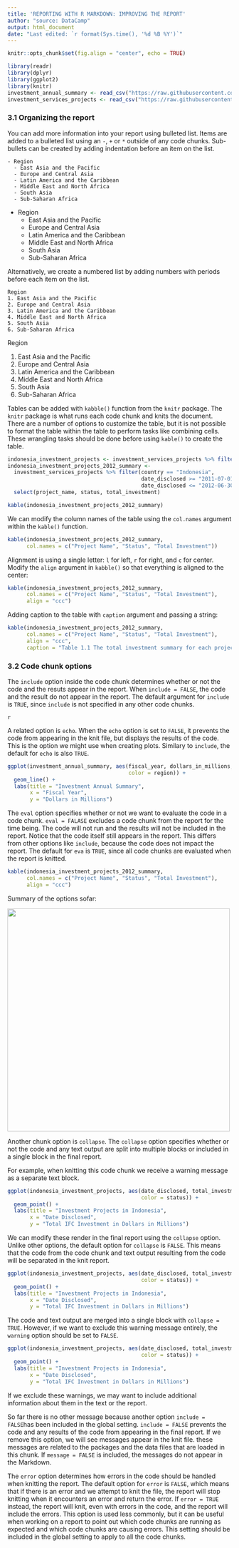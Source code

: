 ```yaml
---
title: 'REPORTING WITH R MARKDOWN: IMPROVING THE REPORT'
author: "source: DataCamp"
output: html_document
date: "Last edited: `r format(Sys.time(), '%d %B %Y')`"
---
```

```r
knitr::opts_chunk$set(fig.align = "center", echo = TRUE)
```

```r
library(readr)
library(dplyr)
library(ggplot2)
library(knitr)
investment_annual_summary <- read_csv("https://raw.githubusercontent.com/ltrangng/R-02_packages/master/0_data/investment_annual_summary.csv")
investment_services_projects <- read_csv("https://raw.githubusercontent.com/ltrangng/R-02_packages/master/0_data/investment_services_projects.csv")
```
### 3.1 Organizing the report
You can add more information into your report using bulleted list. Items are added to a bulleted list using an `-`, `+` or `*` outside of any code chunks. Sub-bullets can be created by adding indentation before an item on the list.
```
- Region
  - East Asia and the Pacific
  - Europe and Central Asia
  - Latin America and the Caribbean
  - Middle East and North Africa
  - South Asia
  - Sub-Saharan Africa
```
- Region
  - East Asia and the Pacific
  - Europe and Central Asia
  - Latin America and the Caribbean
  - Middle East and North Africa
  - South Asia
  - Sub-Saharan Africa

Alternatively, we create a numbered list by adding numbers with periods before each item on the list.
```
Region
1. East Asia and the Pacific
2. Europe and Central Asia
3. Latin America and the Caribbean
4. Middle East and North Africa
5. South Asia
6. Sub-Saharan Africa
```
Region

1. East Asia and the Pacific
2. Europe and Central Asia
3. Latin America and the Caribbean
4. Middle East and North Africa
5. South Asia
6. Sub-Saharan Africa

Tables can be added with `kabble()` function from the `knitr` package. The `knitr` package is what runs each code chunk  and knits the document. There are a number of options to customize the table, but it is not possible to format the table within the table to perform tasks like combining cells. These wrangling tasks should be done before using `kable()` to create the table.
```r
indonesia_investment_projects <- investment_services_projects %>% filter(country == "Indonesia")
indonesia_investment_projects_2012_summary <- 
  investment_services_projects %>% filter(country == "Indonesia",
                                          date_disclosed >= "2011-07-01",
                                          date_disclosed <= "2012-06-30") %>%
  select(project_name, status, total_investment)
```
```r
kable(indonesia_investment_projects_2012_summary)

```
We can modify the column names of the table using the `col.names` argument within the `kable()` function.
```r
kable(indonesia_investment_projects_2012_summary,
      col.names = c("Project Name", "Status", "Total Investment"))
```

Alignment is using a single letter: `l` for left, `r` for right, and `c` for center. Modify the `align` argument in `kabble()` so that everything is aligned to the center:
```r
kable(indonesia_investment_projects_2012_summary,
      col.names = c("Project Name", "Status", "Total Investment"),
      align = "ccc")
```
Adding caption to the table with `caption` argument and passing a string:
```r
kable(indonesia_investment_projects_2012_summary,
      col.names = c("Project Name", "Status", "Total Investment"),
      align = "ccc",
      caption = "Table 1.1 The total investment summary for each project in Indonesia fo the 2012 fiscal year")
```

### 3.2 Code chunk options
The `include` option inside the code chunk determines whether or not the code and the resuts appear in the report. When `include = FALSE`, the code and the result do not appear in the report. The default argument for `include` is `TRUE`, since `include` is not specified in any other code chunks.
```
{r data, include = FALSE}
```
A related option is `echo`. When the `echo` option is set to `FALSE`, it prevents the code from appearing in the knit file, but displays the results of the code. This is the option we might use when creating plots. Similary to `include`, the default for `echo` is also `TRUE`.
```r
ggplot(investment_annual_summary, aes(fiscal_year, dollars_in_millions,
                                      color = region)) + 
  geom_line() +
  labs(title = "Investment Annual Summary",
       x = "Fiscal Year",
       y = "Dollars in Millions")
```

The `eval` option specifies whether or not we want to evaluate the code in a code chunk. `eval = FALASE` excludes a code chunk from the report for the time being. The code will not run and the results will not be included in the report. Notice that the code itself still appears in the report. This differs from other options like `include`, because the code does not impact the report. The default for `eva` is `TRUE`, since all code chunks are evaluated when the report is knitted.
```r
kable(indonesia_investment_projects_2012_summary,
      col.names = c("Project Name", "Status", "Total Investment"),
      align = "ccc")
```
Summary of the options sofar:

<img src = "https://raw.githubusercontent.com/ltrangng/R-02_packages/master/2_resources/knitr_code%20chunk%20option.JPG" width = "500">

Another chunk option is `collapse`. The `collapse` option specifies whether or not the code and any text output are split into multiple blocks or included in a single block in the final report. 

For example, when knitting this code chunk we receive a warning message as a separate text block.
```r
ggplot(indonesia_investment_projects, aes(date_disclosed, total_investment,
                                          color = status)) + 
  geom_point() +
  labs(title = "Investment Projects in Indonesia",
       x = "Date Disclosed",
       y = "Total IFC Investment in Dollars in Millions")
```

We can modify these render in the final report using the `collapse` option. Unlike other options, the default option for `collapse` is `FALSE`. This means that the code from the code chunk and text output resulting from the code will be separated in the knit report. 
```r
ggplot(indonesia_investment_projects, aes(date_disclosed, total_investment,
                                          color = status)) + 
  geom_point() +
  labs(title = "Investment Projects in Indonesia",
       x = "Date Disclosed",
       y = "Total IFC Investment in Dollars in Millions")
```

The code and text output are merged into a single block with `collapse = TRUE`. However, if we want to exclude this warning message entirely, the `warning` option should be set to `FALSE`.
```r
ggplot(indonesia_investment_projects, aes(date_disclosed, total_investment,
                                          color = status)) + 
  geom_point() +
  labs(title = "Investment Projects in Indonesia",
       x = "Date Disclosed",
       y = "Total IFC Investment in Dollars in Millions")
```

If we exclude these warnings, we may want to include additional information about them in the text or the report.

So far there is no other message because another option `include = FALSE`has been included in the global setting. `include = FALSE` prevents the code and any results of the code from appearing in the final report. If we remove this option, we will see messages appear in the knit file. these messages are related to the packages and the data files that are loaded in this chunk. If `message = FALSE` is included, the messages do not appear in the Markdown.

The `error` option determines how errors in the code should be handled when knitting the report. The default option for `error` is `FALSE`, which means that if there is an error and we attempt to knit the file, the report will stop knitting when it encounters an error and return the error. If `error = TRUE` instead, the report will knit, even with errors in the code, and the report will include the errors. This option is used less commonly, but it can be useful when working on a report to point out which code chunks are running as expected and which code chunks are causing errors. This setting should be included in the global setting to apply to all the code chunks.